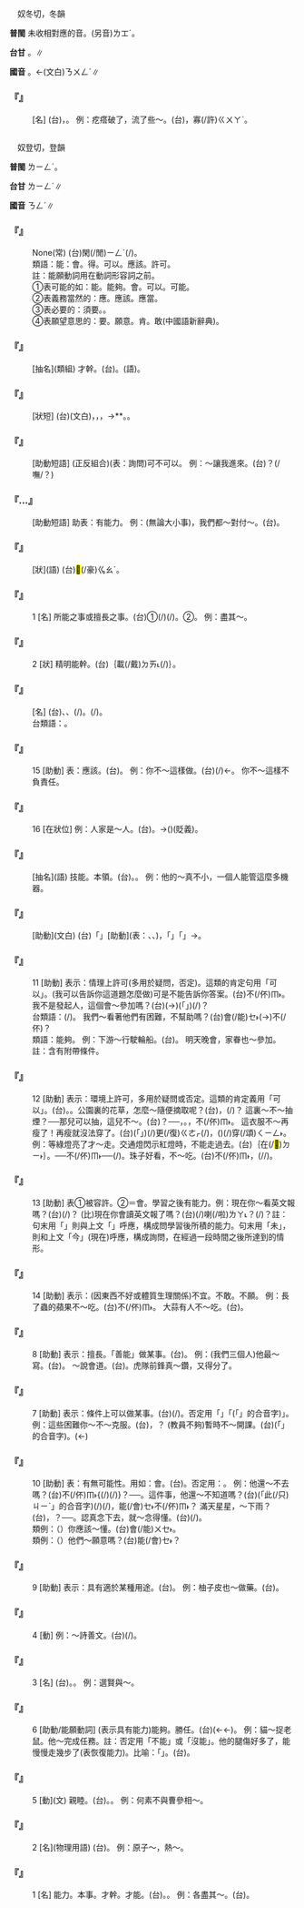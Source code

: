 
=={{ruby|膿|ㄋㄥˊ}}==

　奴冬切，冬韻

'''普閩''' 未收相對應的音。(另音)<rt>ㄌㆲˊ</rt>。

'''台甘''' {{ruby|(文)|ㄌㆲˊ}}。{{ruby|(語)|ㄌㄤˊ}}∥

'''國音''' {{ruby|(語)|ㄋㄥˊ}}。←(文白)<rt>ㄋㄨㄥˊ</rt>∥

    

==='''『{{ruby|膿|ㄋㄥˊ}}』'''===
: [名] (台){{ruby|皮|ㄆㄨㆤˊ}}{{ruby|/|ㄆㆤˊ}}{{ruby|肉|ㆠㄚㆷ}}{{ruby|發|ㄏㄨㄚㆵ}}{{ruby|炎|ㄧㆰ˫}}{{ruby|化|ㄏㄨㄚ˪}}{{ruby|成|ㄒㄧㄥˊ}}{{ruby|丌|ㆤ}}{{ruby|黃|ㆭˊ}}{{ruby|綠|ㄌㄧㆤㆶ ͘}}{{ruby|色|ㄒㄧㆤㆶ}}{{ruby|濃|ㄌㆲˊ}}{{ruby|汁|ㄗㄚㆴ}}{{ruby|/|ㄐㄧㄚㆴ}}，{{ruby|濃|ㄌㄤˊ}}。 例：疙瘩破了，流了些～。(台){{ruby|<mark>&#xffbfa;</mark>|ㄌㄧㄚㆴ}}{{ruby|仔|ㄚ}}{{ruby|破|ㄆㄨㄚ˪}}{{ruby|一|ㄐㄧㆵ ͘}}{{ruby|<mark>&#xf9065;</mark>|ㄎㄤ}}，{{ruby|流|ㄌㄠˊ}}{{ruby|出|ㄘㄨㆵ}}{{ruby|一|ㄐㄧㆵ ͘}}寡(/許)<rt>ㄍㄨㄚˋ</rt>{{ruby|膿|ㄌㄤˊ}}{{ruby|來|ㄌㄞˊ}}。
    

=={{ruby|能|ㄋㄥˊ}}==

　奴登切，登韻

'''普閩''' <rt>ㄌㄧㄥˊ</rt>。

'''台甘''' <rt>ㄌㄧㄥˊ</rt>∥

'''國音''' <rt>ㄋㄥˊ</rt>∥

    

==='''『{{ruby|能|ㄋㄥˊ}}{{ruby|者|ㄓㄜˇ}}{{ruby|多|ㄉㄨㄛ}}{{ruby|勞|ㄌㄠˊ}}』'''===
: None(常) (台){{ruby|會|ㄨㆤ˫}}{{ruby|/|ㆤ˫}}{{ruby|曉|ㄏㄧㄠˋ}}{{ruby|丌|ㆤ}}{{ruby|人|ㄌㄤˊ}}{{ruby|加|ㄍㆤ}}{{ruby|無|ㆠㄜˊ}}閑(/閒)<rt>ㄧㄥˊ</rt>(/{{ruby|較|ㄎㄚㆷ}}{{ruby|著|ㄉㄧㄜㆷ}}{{ruby|磨|ㆠㄨㄚˊ}})。
:類語：能：會。得。可以。應該。許可。
:
:註：能願動詞用在動詞形容詞之前。
:
:①表可能的如：能。能夠。會。可以。可能。
:
:②表義務當然的：應。應該。應當。
:
:③表必要的：須要。{{ruby|得|ㄉㄟˇ}}。
:
:④表願望意思的：要。願意。肯。敢(中國語新辭典)。
:
    

==='''『{{ruby|才|ㄘㄞˊ}}{{ruby|能|ㄋㄥˊ}}』'''===
: [抽名](類組) 才幹。(台){{ruby|才|ㄗㄞˊ}}{{ruby|能|ㄌㄧㄥˊ}}。{{ruby|才|ㄗㄞˊ}}{{ruby|調|ㄉㄧㄠ˫}}(語)。
    

==='''『{{ruby|無|ㄨˊ}}{{ruby|能|ㄋㄥˊ}}』'''===
: [狀短] (台){{ruby|無|ㆠㄨˊ}}{{ruby|能|ㄌㄧㄥˊ}}(文白)，{{ruby|無|ㆠㄜˊ}}{{ruby|才|ㄘㄞˊ}}{{ruby|能|ㄌㄧㄥˊ}}，{{ruby|無|ㆠㄜˊ}}{{ruby|才|ㄗㄞˊ}}{{ruby|調|ㄉㄧㄠ˫}}，→{{ruby|頇|ㄏㆰˊ}}*{{ruby|顢|ㆠㄢ˫}}*。{{ruby|工|ㄍㆲ}}{{ruby|課|ㄎㄜ˪}}{{ruby|做|ㄗㄨㆤ˪}}{{ruby|/|ㄗㄜ˪}}{{ruby|<mark>&#xffa45;</mark>|ㆠㆤ˫}}{{ruby|/|ㆠㄨㆤ˫}}{{ruby|好|ㄏㄜˋ}}{{ruby|勢|ㄙㆤ˪}}。
    

==='''『{{ruby|能|ㄋㄥˊ}}{{ruby|不|·ㄅㄨ}}{{ruby|能|ㄋㄥˊ}}』'''===
: [助動短語] (正反組合)(表：詢問)可不可以。 例：～讓我進來。(台){{ruby|會|ㄨㆤ˫}}{{ruby|/|ㆤ˫}}{{ruby|用|ㄧㄥ˫}}{{ruby|/|ㄧㆲ˫}}{{ruby|得|ㄉㄧㆵ}}{{ruby|付|ㄏㆦ˫}}{{ruby|我|ㆣㄨㄚˋ}}{{ruby|入|ㆢㄧㆴ ͘}}{{ruby|/|ㄌㄧㆴ ͘}}{{ruby|來|·ㄌㄞˊ}}{{ruby|<mark>&#xffa45;</mark>|ㆠㆤ˫}}{{ruby|/|ㆠㄨㆤ˫}}？(/{{ruby|通|ㄊㄤ}}{{ruby|付|ㄏㆦ˫}}{{ruby|我|ㆣㄨㄚˋ}}{{ruby|入|ㆢㄧㆴ ͘}}{{ruby|/|ㄌㄧㆴ ͘}}{{ruby|來|ㄌㄞˊ}}嘸/{{ruby|不|·ㆬ˫}}？)
    

==='''『{{ruby|能|ㄋㄥˊ}}…{{ruby|得|ㄉㄜ}}{{ruby|了|ㄌㄧㄠˇ}}』'''===
: [助動短語] 助表：有能力。 例：(無論大小事)，我們都～對付～。(台){{ruby|我|ㆣㄨㄚˋ}}{{ruby|攏|ㄌㆲˋ}}{{ruby|有|ㄨ˫}}{{ruby|法|ㄏㄨㄚㆵ}}{{ruby|度|ㄉㆦ˫}}{{ruby|通|ㄊㄤ}}{{ruby|應|ㄧㄥ˪}}{{ruby|付|ㄏㄨ˪}}{{ruby|伊|·ㄧ}}。
    

==='''『{{ruby|能|ㄋㄥˊ}}{{ruby|幹|ㄍㄢˋ}}』'''===
: [狀](語) (台)<mark>&#xffa55;</mark>(/豪)<rt>ㆣㄠˊ</rt>。
    

==='''『{{ruby|能|ㄋㄥˊ}}{{ruby|事|ㄕˋ}}』'''===
:1  [名] 所能之事或擅長之事。(台)①{{ruby|特|ㄉㄧㆤㆶ ͘}}{{ruby|別|ㄅㄚㆵ ͘}}{{ruby|<mark>&#xffa55;</mark>|ㆣㄠˊ}}{{ruby|做|ㄗㄨㆤ˪}}{{ruby|/|ㄗㄜ˪}}{{ruby|丌|ㆤ}}{{ruby|載|ㄉㄞ˫}}(/{{ruby|戴|ㄉㄞ˪}}){{ruby|事|ㄐㄧ˪}}(/{{ruby|事|ㄉㄞ˫}}{{ruby|情|ㄐㄧ˪}})。②{{ruby|所|ㄙㆦˋ}}{{ruby|有|ㄨ˫}}{{ruby|全|ㄗㄨㄢˊ}}{{ruby|部|ㄅㆦ˫}}{{ruby|丌|ㆤ}}{{ruby|氣|ㄎㄨㄧ˪}}{{ruby|力|ㄌㄚㆵ ͘}}。 例：盡其～。
    

==='''『{{ruby|能|ㄋㄥˊ}}{{ruby|事|·ㄕˋ}}』'''===
:2  [狀] 精明能幹。(台){{ruby|強|ㄎㄧㄤ˪}}｛{{ruby|真|ㄐㄧㄣ}}{{ruby|<mark>&#xffa55;</mark>|ㆣㄠˊ}}{{ruby|做|ㄗㄨㆤ˪}}{{ruby|/|ㄗㄜ˪}}載(/戴)<rt>ㄉㄞ˪</rt>{{ruby|事|ㄐㄧ˪}}(/{{ruby|事|ㄉㄞ˫}}{{ruby|情|ㄐㄧ˪}})｝。
    

==='''『{{ruby|能|ㄋㄥˊ}}{{ruby|手|ㄕㄡˇ}}』'''===
: [名] (台){{ruby|對|ㄉㄨㄧ˪}}{{ruby|某|ㆠㆦˋ}}{{ruby|一|ㄐㄧㆵ ͘}}{{ruby|項|ㄏㄤ˫}}{{ruby|技|ㄍㄧ}}{{ruby|術|ㄙㄨㆵ ͘}}、{{ruby|運|ㄨㄣ˫}}{{ruby|動|ㄉㆲ˫}}、{{ruby|工|ㄍㄤ}}{{ruby|作|ㄗㆦㆶ}}{{ruby|特|ㄉㄧㆤㆶ ͘}}{{ruby|別|ㄅㄧㄚㆵ ͘}}{{ruby|熟|ㄒㄧㆤㆶ}}(/{{ruby|會|ㄨㆤ˫}}{{ruby|/|ㆤ˫}}{{ruby|曉|ㄏㄧㄠˋ}}){{ruby|丌|ㆤ}}{{ruby|人|ㄌㄤˊ}}。{{ruby|好|ㄏㄜˋ}}{{ruby|骹|ㄎㄚ}}{{ruby|數|ㄒㄧㄠ˪}}(/{{ruby|好|ㄏㄜˋ}}{{ruby|腳|ㄍㄧㄜㆷ}}{{ruby|色|ㄒㄧㄠ˪}})。
:台類語：{{ruby|強|ㄎㄧㄤ˪}}{{ruby|骹|ㄎㄚ}}。
:
    

==='''『{{ruby|能|ㄋㄥˊ}}』'''===
:15  [助動] 表：應該。(台){{ruby|應|ㄧㄥ}}{{ruby|該|ㄍㄞ}}。 例：你不～這樣做。(台){{ruby|汝|ㄌㄧˋ}}{{ruby|不|ㄅㄨㆵ}}{{ruby|應|ㄧㄥ}}{{ruby|/|ㄧㄥ˪}}{{ruby|該|ㄍㄞ}}(/{{ruby|<mark>&#xffa45;</mark>|ㆠㆤ˫}}{{ruby|/|ㆠㄨㆤ˫}}{{ruby|用|ㄧㄥ˫}}{{ruby|/|ㄧㆲ˫}}{{ruby|得|ㄉㄧㆵ}}){{ruby|按|ㄢ}}{{ruby|呢|ㄋㆤ}}←{{ruby|爾|ㄋㄧ}}{{ruby|做|ㄗㄨㆤ˪}}{{ruby|/|ㄗㄜ˪}}。 你不～這樣不負責任。
    

==='''『{{ruby|能|ㄋㄥˊ}}』'''===
:16  [在狀位] 例：人家是～人。(台){{ruby|人|·ㄌㄤˊ}}{{ruby|是|ㄒㄧ˫}}{{ruby|一|ㄐㄧㆵ ͘}}{{ruby|個|ㆤˊ}}{{ruby|強|ㄎㄧㄤ˪}}{{ruby|骹|ㄎㄚ}}{{ruby|丌|ㆤ}}{{ruby|人|ㄌㄤˊ}}。→{{ruby|伊|ㄧ}}{{ruby|真|ㄐㄧㄣ}}{{ruby|強|ㄎㄧㄤ˪}}{{ruby|骹|ㄎㄚ}}({{ruby|有|ㄨ˫}}{{ruby|能|ㄌㄧㄥˊ}}{{ruby|力|ㄌㄧㆤㆶ ͘}})(貶義)。
    

==='''『{{ruby|能|ㄋㄥˊ}}{{ruby|耐|ㄋㄞˋ}}』'''===
: [抽名](語) 技能。本領。(台){{ruby|本|ㄅㄨㄣˋ}}{{ruby|等|ㄉㄧㄥˋ}}。{{ruby|本|ㄅㄨㄣˋ}}{{ruby|事|ㄙㄨ˫}}。 例：他的～真不小，一個人能管這麼多機器。
    

==='''『{{ruby|能|ㄋㄥˊ}}{{ruby|夠|ㄍㄡˋ}}』'''===
: [助動](文白) (台){{ruby|合|ㄍㄚㆴ}}「{{ruby|能|ㄌㄧㄥˊ}}」[助動](表：{{ruby|能|ㄌㄧㄥˊ}}{{ruby|力|ㄌㄧㆤㆶ ͘}}、{{ruby|善|ㄒㄧㄢ˫}}{{ruby|能|ㄌㄧㄥˊ}}、{{ruby|用|ㄧㆲ˫}}{{ruby|途|ㄉㆦˊ}}){{ruby|用|ㄧㄥ˫}}{{ruby|/|ㄧㆲ˫}}{{ruby|法|ㄏㄨㄚㆵ}}{{ruby|共|ㄍㄤ˫}}{{ruby|款|ㄎㄨㄢˋ}}，{{ruby|文|ㆠㄨㄣˊ}}{{ruby|章|ㄐㄧㆧ}}{{ruby|/|ㄐㄧㆲ}}{{ruby|相|ㄒㄧㆲ}}{{ruby|當|ㄉㆲ}}{{ruby|於|ㄨ}}{{ruby|/|ㄨˊ}}{{ruby|台|ㄉㄞˊ}}{{ruby|語|ㆣㄨˋ}}{{ruby|/|ㆣㄧˋ}}「{{ruby|會|ㄨㆤ˫}}{{ruby|/|ㆤ˫}}」「{{ruby|會|ㄨㆤ˫}}{{ruby|/|ㆤ˫}}{{ruby|得|ㄉㄧㆵ}}{{ruby|通|ㄊㄤ}}」→{{ruby|會|ㄨㆤ˫}}{{ruby|/|ㆤ˫}}{{ruby|<mark>&#xffadf;</mark>|ㄉㄤ˪}}。
    

==='''『{{ruby|能|ㄋㄥˊ}}』'''===
:11  [助動] 表示：情理上許可(多用於疑問，否定)。這類的肯定句用「可以」。(我可以告訴你這道題怎麼做)可是不能告訴你答案。(台)不(/伓)<rt>ㆬ˫</rt>{{ruby|過|ㄍㄨㆷ}}{{ruby|<mark>&#xffa45;</mark>|ㆠㆤ˫}}{{ruby|/|ㆠㄨㆤ˫}}{{ruby|用|ㄧㄥ˫}}{{ruby|/|ㄧㆲ˫}}{{ruby|得|ㄉㄧㆵ}}{{ruby|共|ㄍㄚ˫}}{{ruby|汝|ㄌㄧˋ}}{{ruby|講|ㄍㆲˋ}}{{ruby|→|ㄍㆲ}}{{ruby|答|ㄉㄚㆴ}}{{ruby|案|ㄢ˪}}。我不是發起人，這個會～參加嗎？(台){{ruby|敢|ㄍㆰˋ}}{{ruby|會|ㄨㆤ˫}}{{ruby|/|ㆤ˫}}{{ruby|用|ㄧㆲ˫}}{{ruby|/|ㄧㄥ˫}}{{ruby|得|ㄉㄧㆵ}}(→{{ruby|會|ㄨㆤ˫}}{{ruby|/|ㆤ˫}}{{ruby|<mark>&#xffadf;</mark>|ㄉㄤ˪}}){{ruby|出|ㄘㄨㆵ}}{{ruby|席|ㄒㄧㆵ ͘}}{{ruby|<mark>&#xffb50;</mark>|ㄐㄧㆵ}}(「{{ruby|此|ㄐㄧˋ}}{{ruby|一|ㄐㄧㆵ ͘}}」)(/{{ruby|此|ㄐㄧㆵ}}){{ruby|個|ㆤˊ}}{{ruby|會|ㄏㄨㆤ˫}}{{ruby|議|ㆣㄧ˫}}？
:台類語：{{ruby|會|ㄨㆤ˫}}{{ruby|/|ㆤ˫}}{{ruby|得|ㄉㄧㆵ}}{{ruby|通|ㄊㄤ}}(/{{ruby|會|ㆤ˫}}{{ruby|<mark>&#xffadf;</mark>|ㄉㄤ˪}})。 我們～看著他們有困難，不幫助嗎？(台){{ruby|咱|ㄌㄢˋ}}{{ruby|敢|ㄍㆰˋ}}會(/能)<rt>ㆤ˫</rt>{{ruby|/|ㄨㆤ˫}}{{ruby|用|ㄧㆲ˫}}{{ruby|得|ㄉㄧㆵ}}{{ruby|目|ㆠㄚㆶ ͘}}{{ruby|珠|ㄗㄨ}}(→{{ruby|睭|ㄐㄧㄨ}}){{ruby|<mark>&#xffa56;</mark>|ㄍㄧㆬ}}{{ruby|<mark>&#xffa56;</mark>|ㄍㄧㆬ}}{{ruby|看|ㄎㄨㆩ˪}}{{ruby|伊|ㄧ}}{{ruby|受|ㄒㄧㄨ˫}}{{ruby|苦|ㄎㆦˋ}}{{ruby|無|ㆠㄜˊ}}{{ruby|去|ㄎㄧ˪}}{{ruby|援|ㄨㄢ˫}}{{ruby|助|ㄗㆦ˫}}{{ruby|是|ㄒㄧ˫}}不(/伓){{ruby|·|ㆬ}}？
:
:類語：能夠。 例：下游～行駛輪船。(台){{ruby|下|ㆤ˫}}{{ruby|流|ㄌㄧㄨˊ}}{{ruby|會|ㄨㆤ˫}}{{ruby|/|ㆤ˫}}{{ruby|用|ㄧㄥ˫}}{{ruby|/|ㄧㆲ˫}}{{ruby|得|ㄉㄧㆵ}}{{ruby|行|ㄍㄧㆩˊ}}{{ruby|船|ㄗㄨㄣˊ}}。 明天晚會，家眷也～參加。註：含有附帶條件。
:
    

==='''『{{ruby|能|ㄋㄥˊ}}』'''===
:12  [助動] 表示：環境上許可，多用於疑問或否定。這類的肯定義用「可以」。(台){{ruby|會|ㄨㆤ˫}}{{ruby|/|ㆤ˫}}{{ruby|用|ㄧㆲ˫}}{{ruby|/|ㄧㄥ˫}}{{ruby|得|ㄉㄧㆵ}}。{{ruby|通|ㄊㄤ}}。公園裏的花草，怎麼～隨便摘取呢？(台){{ruby|公|ㄍㆲ}}{{ruby|園|ㄏㆭˊ}}{{ruby|內|ㄌㄞ˫}}{{ruby|丌|ㆤ}}{{ruby|花|ㄏㄨㆤ}}{{ruby|草|ㄘㄠˋ}}，{{ruby|那|ㄋㄚˋ}}{{ruby|會|ㄨㆤ˫}}{{ruby|/|ㆤ˫}}{{ruby|用|ㄧㄥ˫}}{{ruby|/|ㄧㆲ˫}}{{ruby|得|ㄉㄧㆵ}}{{ruby|隨|ㄙㄨㄧˊ}}{{ruby|便|ㄅㄧㄢ˫}}(/{{ruby|濫|ㄌㆰ˫}}{{ruby|糝|ㄙㆰˋ}}){{ruby|挽|ㆠㄢˋ}}{{ruby|咧|ㄌㆤ˪}}？ 這裏～不～抽煙？──那兒可以抽，這兒不～。(台){{ruby|<mark>&#xf8f7a;</mark>|ㄐㄧㄚ}}{{ruby|會|ㄨㆤ˫}}{{ruby|/|ㆤ˫}}{{ruby|用|ㄧㆲ˫}}{{ruby|/|ㄧㄥ˫}}{{ruby|得|ㄉㄧㆵ}}{{ruby|食|ㄐㄧㄚㆷ ͘}}{{ruby|薰|ㄏㄨㄣ}}{{ruby|<mark>&#xffa45;</mark>|ㆠㆤ˫}}{{ruby|/|ㆠㄨㆤ˫}}？──{{ruby|<mark>&#xf8fbd;</mark>|ㄏㄧㄚ}}{{ruby|會|ㄨㆤ˫}}{{ruby|/|ㆤ˫}}{{ruby|用|ㄧㆲ˫}}{{ruby|/|ㄧㄥ˫}}{{ruby|得|ㄉㄧㆵ}}，{{ruby|<mark>&#xf8f7a;</mark>|ㄐㄧㄚ}}{{ruby|<mark>&#xffa45;</mark>|ㆠㆤ˫}}{{ruby|/|ㆠㄨㆤ˫}}{{ruby|用|ㄧㆲ˫}}{{ruby|/|ㄧㄥ˫}}{{ruby|得|ㄉㄧㆵ}}。{{ruby|或|ㄧㄚㆷ ͘}}{{ruby|者|ㄐㄧㄚˋ}}{{ruby|講|ㄍㆲˋ}}{{ruby|→|ㄍㆲ}}{{ruby|<mark>&#xf8fbd;</mark>|ㄏㄧㄚ}}{{ruby|通|ㄊㄤ}}，{{ruby|<mark>&#xf8f7a;</mark>|ㄐㄧㄚ}}不(/伓)<rt>ㆬ˫</rt>{{ruby|通|ㄊㄤ}}。 這衣服不～再瘦了！再瘦就沒法穿了。(台){{ruby|<mark>&#xffb50;</mark>|ㄐㄧㆵ}}(「{{ruby|此|ㄐㄧˋ}}{{ruby|一|ㄐㄧㆵ ͘}}」)(/{{ruby|此|ㄐㄧㆵ}}){{ruby|軀|ㄙㄨ}}{{ruby|衫|ㄙㆩ}}{{ruby|<mark>&#xffa45;</mark>|ㆠㆤ˫}}{{ruby|/|ㆠㄨㆤ˫}}{{ruby|用|ㄧㆲ˫}}{{ruby|/|ㄧㄥ˫}}{{ruby|得|ㄉㄧㆵ}}更(/復)<rt>ㄍㄜㆷ</rt>{{ruby|/|ㄍㄜ˪}}{{ruby|再|ㄗㄞ˪}}{{ruby|較|ㄎㄚㆷ}}{{ruby|<mark>&#xffbc0;</mark>|ㄙㄢˋ}}(/{{ruby|隘|ㄨㆤㆷ ͘}}{{ruby|/|ㆤㆷ ͘}})，{{ruby|較|ㄎㄚㆷ}}({{ruby|隘|ㄨㆤㆷ ͘}}{{ruby|/|ㆤㆷ ͘}}){{ruby|著|ㄉㄧㄜㆷ}}(/{{ruby|都|ㄉㄜ˫}}){{ruby|<mark>&#xffa45;</mark>|ㆠㆤ˫}}{{ruby|/|ㆠㄨㆤ˫}}穿(/頌)<rt>ㄑㄧㄥ˫</rt>{{ruby|得|ㄉㄧㆵ}}。 例：等綠燈亮了才～走。交通燈閃示紅燈時，不能走過去。(台)｛在(/<mark>&#xf9853;</mark>)<rt>ㄉㄧ˫</rt>{{ruby|十|ㄒㄧㆴ ͘}}{{ruby|字|ㆢㄧ˫}}{{ruby|/|ㄌㄧ˫}}{{ruby|路|ㄌㆦ˫}}{{ruby|口|ㄎㄠˋ}}{{ruby|等|ㄉㄢˋ}}｝{{ruby|綠|ㄌㄧㆤㆶ ͘}}{{ruby|燈|ㄉㄧㄥ}}{{ruby|光|ㄍㆭ}}{{ruby|起|·ㄎㄧˋ}}{{ruby|來|·ㄌㄞˊ}}{{ruby|即|ㄐㄧㄚㆷ}}{{ruby|會|ㄨㆤ˫}}{{ruby|/|ㆤ˫}}{{ruby|使|ㄙㄞˋ}}{{ruby|得|ㄉㄧㆵ}}{{ruby|通|ㄊㄤ}}{{ruby|行|ㄍㄧㆩˊ}}。{{ruby|無|ㆠㄜˊ}}──{{ruby|若|ㄋㄚ˫}}不(/伓)<rt>ㆬ˫</rt>{{ruby|是|ㄒㄧ˫}}──{{ruby|<mark>&#xffa45;</mark>|ㆠㆤ˫}}{{ruby|/|ㆠㄨㆤ˫}}{{ruby|使|ㄙㄞˋ}}(/{{ruby|用|ㄧㆲ˫}}){{ruby|得|ㄉㄧㆵ}}{{ruby|行|ㄍㄧㆩˊ}}。珠子好看，不～吃。(台){{ruby|珍|ㄉㆪ}}{{ruby|珠|ㄗㄨ}}{{ruby|好|ㄏㄜˋ}}{{ruby|看|ㄎㄨㆩ˪}}不(/伓)<rt>ㆬ˫</rt>{{ruby|好|ㄏㄜˋ}}{{ruby|食|ㄐㄧㄚㆷ ͘}}，{{ruby|<mark>&#xffa45;</mark>|ㆠㆤ˫}}{{ruby|/|ㆠㄨㆤ˫}}{{ruby|使|ㄙㄞˋ}}{{ruby|得|ㄉㄧㆵ}}{{ruby|食|ㄐㄧㄚㆷ ͘}}(/{{ruby|<mark>&#xffa45;</mark>|ㆠㆤ˫}}{{ruby|/|ㆠㄨㆤ˫}}{{ruby|用|ㄧㆲ˫}}{{ruby|/|ㄧㄥ˫}}{{ruby|得|ㄉㄧㆵ}}{{ruby|食|ㄐㄧㄚㆷ ͘}}/{{ruby|<mark>&#xffa45;</mark>|ㆠㆤ˫}}{{ruby|/|ㆠㄨㆤ˫}}{{ruby|食|ㄐㄧㄚㆷ ͘}}{{ruby|得|ㄉㄧㆵ}})。
    

==='''『{{ruby|能|ㄋㄥˊ}}』'''===
:13  [助動] 表①被容許。②＝會。學習之後有能力。例：現在你～看英文報嗎？(台){{ruby|汝|ㄌㄧˋ}}{{ruby|今|ㄉㆩ}}{{ruby|會|ㄨㆤ˫}}{{ruby|/|ㆤ˫}}{{ruby|使|ㄙㄞˋ}}{{ruby|得|ㄉㄧㆵ}}{{ruby|讀|ㄊㄚㆶ ͘}}(/{{ruby|看|ㄎㄨㆩ˪}}){{ruby|英|ㄧㄥ}}{{ruby|文|ㆠㄨㄣˊ}}{{ruby|新|ㄒㄧㄣ}}{{ruby|聞|ㆠㄨㄣˊ}}{{ruby|<mark>&#xffa45;</mark>|ㆠㆤ˫}}{{ruby|/|ㆠㄨㆤ˫}}？ (比)現在你會讀英文報了嗎？(台){{ruby|今|ㄉㆩ}}{{ruby|汝|ㄌㄧˋ}}{{ruby|會|ㄨㆤ˫}}{{ruby|/|ㆤ˫}}{{ruby|曉|ㄏㄧㄠˋ}}{{ruby|讀|ㄊㄚㆶ ͘}}(/{{ruby|看|ㄎㄨㆩ˪}}){{ruby|英|ㄧㄥ}}{{ruby|文|ㆠㄨㄣˊ}}{{ruby|報|ㄅㄜ˪}}喇(/啦)<rt>ㄌㄚ˪</rt>{{ruby|<mark>&#xffa45;</mark>|ㆠㆤ˫}}{{ruby|/|ㆠㄨㆤ˫}}？(/{{ruby|未|ㆠㄨㆤ˫}}{{ruby|/|ㆠㆤ˫}})？註：句末用「{{ruby|<mark>&#xffa45;</mark>|ㆠㆤ˫}}{{ruby|/|ㆠㄨㆤ˫}}」則與上文「{{ruby|會|ㄨㆤ˫}}{{ruby|/|ㆤ˫}}」呼應，構成問學習後所積的能力。句末用「未」，則和上文「今」(現在)呼應，構成詢問，在經過一段時間之後所達到的情形。
    

==='''『{{ruby|能|ㄋㄥˊ}}』'''===
:14  [助動] 表示：(因東西不好或體質生理關係)不宜。不敢。不願。 例：長了蟲的蘋果不～吃。(台){{ruby|菜|ㄘㄞ˪}}{{ruby|果|ㄍㄜˋ}}{{ruby|生|ㄙㆥ}}{{ruby|/|ㄒㆪ}}{{ruby|蟲|ㄊㄤˊ}}不(/伓)<rt>ㆬ˫</rt>{{ruby|通|ㄊㄤ}}{{ruby|食|ㄐㄧㄚㆷ ͘}}。 大蒜有人不～吃。(台){{ruby|蒜|ㄙㄨㄢ˪}}{{ruby|頭|ㄊㄠˊ}}{{ruby|有|ㄨ˫}}{{ruby|丌|ㆤ}}{{ruby|人|ㄌㄤˊ}}{{ruby|<mark>&#xffa45;</mark>|ㆠㆤ˫}}{{ruby|/|ㆠㄨㆤ˫}}{{ruby|<mark>&#xffadf;</mark>|ㄉㄤ˪}}{{ruby|食|ㄐㄧㄚㆷ ͘}}。
    

==='''『{{ruby|能|ㄋㄥˊ}}』'''===
:8  [助動] 表示：擅長。「善能」做某事。(台){{ruby|<mark>&#xffa55;</mark>|ㆣㄠˊ}}。 例：(我們三個人){{ruby|數|ㄕㄨˇ}}他最～寫。(台){{ruby|算|ㄙㆭ˪}}{{ruby|是|ㄒㄧ˫}}{{ruby|伊|ㄧ}}{{ruby|上|ㄒㄧㆲ˫}}{{ruby|<mark>&#xffa55;</mark>|ㆣㄠˊ}}{{ruby|寫|ㄒㄧㄚˋ}}{{ruby|字|ㆢㄧ˫}}{{ruby|/|ㄌㄧ˫}}。 ～說會道。(台){{ruby|<mark>&#xffa55;</mark>|ㆣㄠˊ}}{{ruby|講|ㄍㆲˋ}}{{ruby|→|ㄍㆲ}}{{ruby|話|ㄨㆤ˫}}。虎隊前鋒真～鑽，又得分了。
    

==='''『{{ruby|能|ㄋㄥˊ}}』'''===
:7  [助動] 表示：條件上可以做某事。(台){{ruby|會|ㄨㆤ˫}}{{ruby|/|ㆤ˫}}{{ruby|得|ㄉㄧㆵ}}{{ruby|通|ㄊㄤ}}(/{{ruby|<mark>&#xffadf;</mark>|ㄉㄤ˪}})。否定用「{{ruby|<mark>&#xffa45;</mark>|ㆠㆤ˫}}{{ruby|/|ㆠㄨㆤ˫}}{{ruby|得|ㄉㄧㆵ}}」「{{ruby|<mark>&#xffa45;</mark>|ㆠㆤ˫}}{{ruby|/|ㆠㄨㆤ˫}}{{ruby|<mark>&#xffadf;</mark>|ㄉㄤ˪}}(「{{ruby|得|ㄉㄧㆵ}}{{ruby|通|ㄊㄤ}}」的合音字)」。 例：這些困難你～不～克服。(台){{ruby|<mark>&#xf8f7a;</mark>|ㄐㄧㄚ}}{{ruby|丌|ㆤ}}{{ruby|困|ㄎㄨㄣ˪}}{{ruby|難|ㄌㄢˊ}}，{{ruby|汝|ㄌㄧˋ}}{{ruby|扑|ㄆㄚㆷ}}{{ruby|會|ㄨㆤ˫}}{{ruby|/|ㆤ˫}}{{ruby|得|ㄉㄧㆵ}}{{ruby|過|ㄍㆤ˪}}{{ruby|/|ㄍㄨㆤ˪}}{{ruby|<mark>&#xffa45;</mark>|ㆠㆤ˫}}{{ruby|/|ㆠㄨㆤ˫}}？ (教員不夠)暫時不～開課。(台){{ruby|暫|ㄗㆰ˫}}{{ruby|/|ㄐㄧㆰ˫}}{{ruby|時|ㄒㄧˊ}}{{ruby|<mark>&#xffa45;</mark>|ㆠㆤ˫}}{{ruby|/|ㆠㄨㆤ˫}}{{ruby|<mark>&#xffadf;</mark>|ㄉㄤ˪}}(「{{ruby|得|ㄉㄧㆵ}}{{ruby|通|ㄊㄤ}}」的合音字){{ruby|開|ㄎㄨㄧ}}{{ruby|學|ㄜㆷ ͘}}。(←{{ruby|<mark>&#xffa45;</mark>|ㆠㆤ˫}}{{ruby|/|ㆠㄨㆤ˫}}{{ruby|得|ㄉㄧㆵ}}{{ruby|通|ㄊㄤ}}{{ruby|開|ㄎㄨㄧ}}{{ruby|學|ㄜㆷ ͘}})
    

==='''『{{ruby|能|ㄋㄥˊ}}』'''===
:10  [助動] 表：有無可能性。用如：會。(台){{ruby|會|ㄨㆤ˫}}{{ruby|/|ㆤ˫}}。否定用：{{ruby|<mark>&#xffa45;</mark>|ㆠㆤ˫}}{{ruby|/|ㆠㄨㆤ˫}}。 例：他還～不去嗎？(台){{ruby|伊|ㄧ}}{{ruby|敢|ㄍㆰˋ}}{{ruby|猶|ㄧㄠˋ}}{{ruby|會|ㄨㆤ˫}}{{ruby|/|ㆤ˫}}不(/伓)<rt>ㆬ˫</rt>{{ruby|去|ㄎㄧ˪}}{{{ruby|<mark>&#xf8fbe;</mark>|ㄏㄧㆵ}}{{ruby|號|ㄏㄜ˫}}{{ruby|載|ㄉㄞ˫}}(/{{ruby|戴|ㄉㄞ˪}}){{ruby|事|ㄐㄧ˪}}(/{{ruby|事|ㄉㄞ˫}}{{ruby|情|ㄐㄧ˪}})}？──{{ruby|<mark>&#xffa45;</mark>|ㆠㆤ˫}}{{ruby|/|ㆠㄨㆤ˫}}。這件事，他還～不知道嗎？(台){{ruby|<mark>&#xffacb;</mark>|ㄗㆤ}}(「此(/只)<rt>ㄐㄧˋ</rt>{{ruby|個|ㆤˊ}}」的合音字){{ruby|載|ㄉㄞ˫}}(/{{ruby|戴|ㄉㄞ˪}}){{ruby|事|ㄐㄧ˪}}(/{{ruby|事|ㄉㄞ˫}}{{ruby|情|ㄐㄧ˪}})，{{ruby|伊|ㄧ}}{{ruby|敢|ㄍㆰˋ}}{{ruby|猶|ㄧㄠˋ}}能(/會)<rt>ㆤ˫</rt>不(/伓)<rt>ㆬ˫</rt>{{ruby|知|ㄗㄞ}}{{ruby|影|ㄧㆩˋ}}？ 滿天星星，{{ruby|哪|ㄋㄚˇ}}～下雨？(台){{ruby|滿|ㆠㄨㄚˋ}}{{ruby|天|ㄊㆪ}}{{ruby|全|ㄗㄨㄢˊ}}{{ruby|星|ㄑㆪ}}{{ruby|/|ㄘㆥ}}，{{ruby|那|ㄋㄚˋ}}{{ruby|會|ㄨㆤ˫}}{{ruby|/|ㆤ˫}}{{ruby|落|ㄌㄜㆷ ͘}}{{ruby|雨|ㄏㆦ˫}}？──{{ruby|<mark>&#xffa45;</mark>|ㆠㆤ˫}}{{ruby|/|ㆠㄨㆤ˫}}。認真念下去，就～念得懂。(台){{ruby|拚|ㄅㄧㆩ˪}}{{ruby|勢|ㄙㆤ˪}}{{ruby|/|ㄒㄧ˪}}{{ruby|讀|ㄊㄚㆶ ͘}}{{ruby|著|ㄉㄧㄜㆷ}}(/{{ruby|都|ㄉㄜ˫}}){{ruby|讀|ㄊㄚㆶ ͘}}{{ruby|會|ㆤ˫}}{{ruby|/|ㄨㆤ˫}}{{ruby|曉|ㄏㄧㄠˋ}}。
:類例：（{{ruby|這|ㄓㄟˋ}}{{ruby|本|ㄅㄣˇ}}{{ruby|書|ㄕㄨ}}{{ruby|寫|ㄒㄧㄝˇ}}{{ruby|得|ㄉㄜ}}{{ruby|這|ㄓㄜˋ}}{{ruby|麼|ㄇㄜ}}{{ruby|通|ㄊㄨㄥ}}{{ruby|俗|ㄙㄨˊ}}）你應該～懂。(台){{ruby|汝|ㄌㄧˋ}}{{ruby|應|ㄧㄥ}}{{ruby|該|ㄍㄞ}}{{ruby|讀|ㄊㄚㆶ ͘}}會(/能)<rt>ㄨㆤ˫</rt>{{ruby|/|ㆤ˫}}{{ruby|曉|ㄏㄧㄠˋ}}。
:
:類例：（{{ruby|搬|ㄅㄢ}}{{ruby|到|ㄉㄠˋ}}{{ruby|這|ㄓㄜˋ}}{{ruby|麼|ㄇㄜ}}{{ruby|遠|ㄩㄢˇ}}{{ruby|的|ㄉㄜ}}{{ruby|地|ㄉㄧˋ}}{{ruby|方|ㄈㄤ}}）他們～願意嗎？(台){{ruby|<mark>&#xffad9;</mark>|ㄧㄣ}}{{ruby|敢|ㄍㆰˋ}}能(/會)<rt>ㆤ˫</rt>{{ruby|/|ㄨㆤ˫}}{{ruby|<mark>&#xffa49;</mark>|ㆠㆤㆷ}}{{ruby|/|ㆠㄨㆤㆷ ͘}}？
:
    

==='''『{{ruby|能|ㄋㄥˊ}}』'''===
:9  [助動] 表示：具有適於某種用途。(台){{ruby|會|ㄨㆤ˫}}{{ruby|/|ㆤ˫}}{{ruby|用|ㄧㄥ˫}}{{ruby|/|ㄧㆲ˫}}{{ruby|得|ㄉㄧㆵ}}。 例：柚子皮也～做藥。(台){{ruby|柚|ㄧㄨ˫}}{{ruby|仔|ㄚ}}{{ruby|皮|ㄆㆤˊ}}{{ruby|/|ㄆㄨㆤˊ}}{{ruby|亦|ㄧㄚㆷ ͘}}{{ruby|會|ㄨㆤ˫}}{{ruby|/|ㆤ˫}}{{ruby|做|ㄗㄨㆤ˪}}{{ruby|/|ㄗㄜ˪}}{{ruby|得|ㄉㄧㆵ}}{{ruby|藥|ㄧㄜㆷ ͘}}。
    

==='''『{{ruby|能|ㄋㄥˊ}}』'''===
:4  [動] 例：～詩善文。(台){{ruby|會|ㄨㆤ˫}}{{ruby|/|ㆤ˫}}{{ruby|曉|ㄏㄧㄠˋ}}(/{{ruby|<mark>&#xffa55;</mark>|ㆣㄠˊ}}){{ruby|作|ㄗㄜ˪}}{{ruby|詩|ㄒㄧ}}{{ruby|作|ㄗㆦㆶ}}{{ruby|文|ㆠㄨㄣˊ}}。
    

==='''『{{ruby|能|ㄋㄥˊ}}』'''===
:3  [名] (台){{ruby|有|ㄨ˫}}{{ruby|能|ㄌㄧㄥˊ}}{{ruby|力|ㄌㄧㆤㆶ ͘}}。{{ruby|有|ㄨ˫}}{{ruby|本|ㄅㄨㄣˋ}}{{ruby|事|ㄙㄨ˫}}{{ruby|丌|ㆤ}}{{ruby|人|ㄌㄤˊ}}。 例：選賢與～。
    

==='''『{{ruby|能|ㄋㄥˊ}}』'''===
:6  [助動/能願動詞] (表示具有能力)能夠。勝任。(台){{ruby|會|ㆤ˫}}(←{{ruby|會|ㆤ˫}}{{ruby|<mark>&#xffadf;</mark>|ㄉㄤ˪}}←{{ruby|會|ㆤ˫}}{{ruby|得|ㄉㄧㆵ}}{{ruby|通|ㄊㄤ}})。 例：貓～捉老鼠。他～完成任務。註：否定用「不能」或「沒能」。他的腿傷好多了，能慢慢走幾步了(表恢復能力)。比喻：「{{ruby|會|ㄏㄨㄟˋ}}」。(台){{ruby|學|ㄜㆷ ͘}}{{ruby|會|ㄨㆤ˫}}{{ruby|/|ㆤ˫}}{{ruby|曉|ㄏㄧㄠˋ}}。
    

==='''『{{ruby|能|ㄋㄥˊ}}』'''===
:5  [動](文) 親睦。(台){{ruby|和|ㄏㄜˊ}}{{ruby|好|ㄏㄜˋ}}。{{ruby|和|ㄏㄜˊ}}{{ruby|睦|ㆠㆦㆶ ͘}}。 例：何素不與曹參相～。
    

==='''『{{ruby|能|ㄋㄥˊ}}』'''===
:2  [名](物理用語) (台){{ruby|能|ㄌㄧㄥˊ}}。 例：原子～，熱～。
    

==='''『{{ruby|能|ㄋㄥˊ}}』'''===
:1  [名] 能力。本事。才幹。才能。(台){{ruby|能|ㄌㄧㄥˊ}}{{ruby|力|ㄌㄧㆤㆶ ͘}}。{{ruby|本|ㄅㄨㄣˋ}}{{ruby|事|ㄙㄨ˫}}。 例：各盡其～。(台){{ruby|各|ㄍㆦㆶ}}{{ruby|人|ㄌㄤˊ}}{{ruby|發|ㄏㄨㄚㆵ}}{{ruby|揮|ㄏㄨㄧ}}{{ruby|伊|ㄧ}}{{ruby|丌|ㆤ}}{{ruby|本|ㄅㄨㄣˋ}}{{ruby|等|ㄉㄧㄥˋ}}。
    
